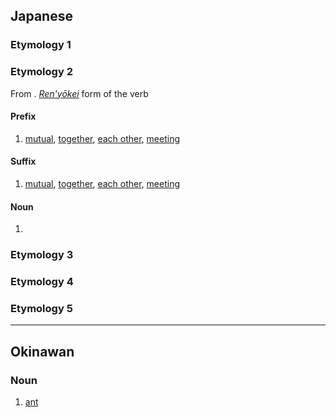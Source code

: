 {{also|アイ|Appendix:Variations of "ai"}}
==Japanese==

===Etymology 1===
{{ja-see-kango|哀|愛|隘|埃|娃|靄}}

===Etymology 2===
{{ja-spellings|h=あひ|合い|合|相}}
From {{etyl|ojp|ja|sort=あい}}. [[連用形#Japanese|''Ren'yōkei'']] form of the verb {{l|ja|あう|tr=au|t=to [[meet]], to be [[together]], etc.}}

====Prefix====
{{ja-pos|prefix}}

# {{ja-def|相}} [[mutual]], [[together]], [[each other]], [[meet]]ing
#: {{ja-usex-inline|'''相'''%手|'''あい'''%て|partner; opponent}}

====Suffix====
{{ja-pos|suffix}}

# {{ja-def|合い|合}} [[mutual]], [[together]], [[each other]], [[meet]]ing
#: {{ja-usex-inline|意%味%'''合い'''|い%み%'''あい'''|implication, shade of meaning, nuance}}

====Noun====
{{ja-noun}}

# {{ja-def|合い|合}} {{short for|合い服|lang=ja|tr=aifuku}}

===Etymology 3===
{{ja-see|間}}

===Etymology 4===
{{ja-see|藍}}

===Etymology 5===
{{ja-see|鮎}}

----

==Okinawan==

===Noun===
{{head|ryu|noun|romaji|ai}}

# {{ryu-def|蟻}} [[ant]]